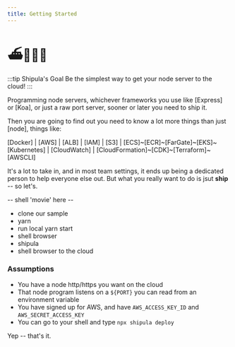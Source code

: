 ```yaml
---
title: Getting Started
---
```


# ⛴🧛🏻‍♂️

:::tip Shipula's Goal
Be the simplest way to get your node server to the cloud!
:::

Programming node servers, whichever frameworks you use like [Express] or [Koa], or just a raw port server, sooner or later you need to ship it.

Then you are going to find out you need to know a lot more things than just [node], things like:

[Docker] 
| [AWS]
| [ALB]
| [IAM]
| [S3]
| [ECS]~[ECR]~[FarGate]~[EKS]~[Kubernetes]
| [CloudWatch]
| [CloudFormation]~[CDK]~[Terraform]~[AWSCLI]

It's a lot to take in, and in most team settings, it ends up being a dedicated person to help everyone else out. But what you really want to do is jsut **ship** -- so let's.


-- shell 'movie' here --
* clone our sample
* yarn
* run local yarn start
* shell browser
* shipula
* shell browser to the cloud

### Assumptions
* You have a node http/https  you want on the cloud
* That node program listens on a `${PORT}` you can read from an environment variable
* You have signed up for AWS, and have `AWS_ACCESS_KEY_ID` and `AWS_SECRET_ACCESS_KEY`
* You can go to your shell and type `npx shipula deploy`

Yep -- that's it.